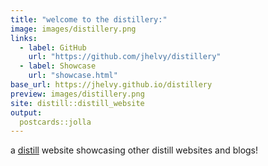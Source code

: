 ```yaml
---
title: "welcome to the distillery:"
image: images/distillery.png
links:
  - label: GitHub
    url: "https://github.com/jhelvy/distillery"
  - label: Showcase
    url: "showcase.html"
base_url: https://jhelvy.github.io/distillery
preview: images/distillery.png
site: distill::distill_website
output:
  postcards::jolla
---
```


a [distill](https://rstudio.github.io/distill/) website showcasing other distill websites and blogs!
